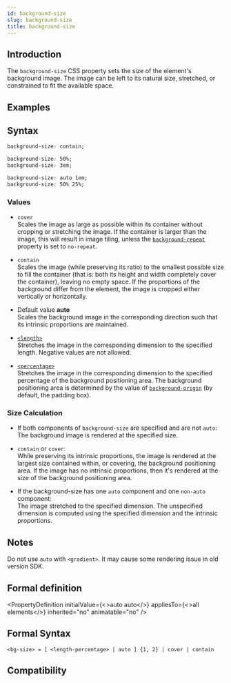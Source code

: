 ```yaml
---
id: background-size
slug: background-size
title: background-size
---
```


## Introduction

The `background-size` CSS property sets the size of the element's background image. The image can be left to its natural size, stretched, or constrained to fit the available space.

## Examples


<Go
  example="css-api"
  defaultFile="src/background-size/App.tsx"
  img="https://lf-lynx.tiktok-cdns.com/obj/lynx-artifacts-oss-sg/lynx-website/assets/doc/css/background-size.jpg"
  defaultEntryFile="dist/background-size.lynx.bundle"
  entry="src/background-size"
/>

## Syntax

```css
background-size: contain;

background-size: 50%;
background-size: 3em;

background-size: auto 1em;
background-size: 50% 25%;
```

### Values

- `cover` <br/>
  Scales the image as large as possible within its container without cropping or stretching the image. If the container is larger than the image, this will result in image tiling, unless the [`background-repeat`](./background-repeat.mdx) property is set to `no-repeat`.

- `contain` <br/>
  Scales the image (while preserving its ratio) to the smallest possible size to fill the container (that is: both its height and width completely cover the container), leaving no empty space. If the proportions of the background differ from the element, the image is cropped either vertically or horizontally.

- Default value **auto** <br />
  Scales the background image in the corresponding direction such that its intrinsic proportions are maintained.

- [`<length>`](api/css/data-type/length.mdx) <br/>
  Stretches the image in the corresponding dimension to the specified length. Negative values are not allowed.

- [`<percentage>`](api/css/data-type/percentage.mdx) <br/>
  Stretches the image in the corresponding dimension to the specified percentage of the background positioning area. The background positioning area is determined by the value of [`background-origin`](./background-origin.mdx) (by default, the padding box).

### Size Calculation

- If both components of `background-size` are specified and are not `auto`: <br/>
  The background image is rendered at the specified size.

- `contain` or `cover`: <br/>
  While preserving its intrinsic proportions, the image is rendered at the largest size contained within, or covering, the background positioning area. If the image has no intrinsic proportions, then it's rendered at the size of the background positioning area.

- If the background-size has one `auto` component and one `non-auto` component: <br/>
  The image stretched to the specified dimension. The unspecified dimension is computed using the specified dimension and the intrinsic proportions.

## Notes

Do not use `auto` with `<gradient>`. It may cause some rendering issue in old version SDK.

## Formal definition


<PropertyDefinition
  initialValue={<>auto auto</>}
  appliesTo={<>all elements</>}
  inherited="no"
  animatable="no"
/>

## Formal Syntax

```
<bg-size> = [ <length-percentage> | auto ] {1, 2} | cover | contain
```

## Compatibility


<LegacyCompatTable metadata="css/properties/background-size" />
